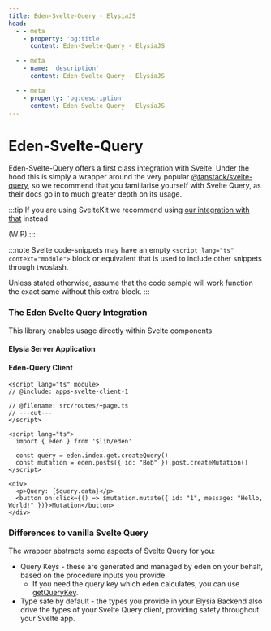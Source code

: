 ```yaml
---
title: Eden-Svelte-Query - ElysiaJS
head:
  - - meta
    - property: 'og:title'
      content: Eden-Svelte-Query - ElysiaJS

  - - meta
    - name: 'description'
      content: Eden-Svelte-Query - ElysiaJS

  - - meta
    - property: 'og:description'
      content: Eden-Svelte-Query - ElysiaJS
---
```



# Eden-Svelte-Query

Eden-Svelte-Query offers a first class integration with Svelte.
Under the hood this is simply a wrapper around the very popular [@tanstack/svelte-query](https://tanstack.com/query/latest),
so we recommend that you familiarise yourself with Svelte Query,
as their docs go in to much greater depth on its usage.

:::tip
If you are using SvelteKit we recommend using [our integration with that](../sveltekit) instead

(WIP)
:::

:::note
Svelte code-snippets may have an empty `<script lang="ts" context="module">` block
or equivalent that is used to include other snippets through twoslash.

Unless stated otherwise, assume that the code sample will work function the exact same
without this extra block.
:::

### The Eden Svelte Query Integration

This library enables usage directly within Svelte components

#### Elysia Server Application

<Server />

#### Eden-Query Client

<Client />


```svelte twoslash title=src/routes/+page.svelte
<script lang="ts" module>
// @include: apps-svelte-client-1

// @filename: src/routes/+page.ts
// ---cut---
</script>

<script lang="ts">
  import { eden } from '$lib/eden'

  const query = eden.index.get.createQuery()
  const mutation = eden.posts({ id: "Bob" }).post.createMutation()
</script>

<div>
  <p>Query: {$query.data}</p>
  <button on:click={() => $mutation.mutate({ id: "1", message: "Hello, World!" })}>Mutation</button>
</div>
```

### Differences to vanilla Svelte Query

The wrapper abstracts some aspects of Svelte Query for you:

- Query Keys - these are generated and managed by eden on your behalf, based on the procedure inputs you provide.
  - If you need the query key which eden calculates, you can use [getQueryKey](./getQueryKey).
- Type safe by default - the types you provide in your Elysia Backend also drive the types of your Svelte Query client,
  providing safety throughout your Svelte app.
